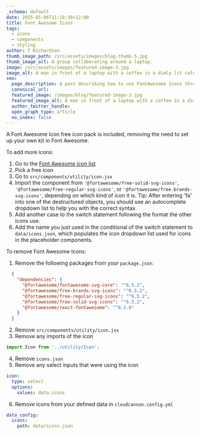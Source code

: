```yaml
---
_schema: default
date: 2025-05-06T11:18:38+12:00
title: Font Awesome Icons
tags:
  - icons
  - components
  - styling
author: T Richardson
thumb_image_path: /src/assets/images/blog-thumb-5.jpg
thumb_image_alt: A group collaborating around a laptop.
image: /src/assets/images/featured-image-3.jpg
image_alt: A man in front of a laptop with a coffee in a dimly lit cafe.
seo:
  page_description: A post describing how to use FontAwesome Icons throughout your site.
  canonical_url:
  featured_image: /images/blog/featured-image-3.jpg
  featured_image_alt: A man in front of a laptop with a coffee in a dimly lit cafe.
  author_twitter_handle:
  open_graph_type: article
  no_index: false
---
```

A Font Awesome Icon free icon pack is included, removing the need to set up your own kit in Font Awesome.

To add more icons:

1. Go to the [Font Awesome icon list](https://fontawesome.com/search?o=r&amp;m=free)
2. Pick a free icon
3. Go to `src/components/utility/icon.jsx`
4. Import the component from `'@fortawesome/free-solid-svg-icons'`, `'@fortawesome/free-regular-svg-icons'`, or `'@fortawesome/free-brands-svg-icons'`, depending on which kind of icon it is. Tip: After entering 'fa' into one of the destructured objects, you should see an autocomplete dropdown list to help you with the correct syntax.
5. Add another case to the switch statement following the format the other icons use.
6. Add the name you just used in the conditional of the switch statement to `data/icons.json`, which populates the icon dropdown list used for icons in the placeholder components.

To remove Font Awesome Icons:

1. Remove the following packages from your `package.json`:

```JSON
  {
    "dependencies": {
      "@fortawesome/fontawesome-svg-core": "^6.5.2",
      "@fortawesome/free-brands-svg-icons": "^6.5.2",
      "@fortawesome/free-regular-svg-icons": "^6.5.2",
      "@fortawesome/free-solid-svg-icons": "^6.5.2",
      "@fortawesome/react-fontawesome": "^0.2.0"
    }
  }
```

2. Remove `src/components/utility/icon.jsx`
3. Remove any imports of the icon

```javascript
import Icon from '../utility/Icon';
```

4. Remove `icons.json`
5. Remove any select inputs that were using the icon

```yaml
icon:
  type: select
  options:
    values: data.icons
```

6. Remove icons from your defined data in `cloudcannon.config.yml`

```yaml
data_config:
  icons:
    path: data/icons.json
```